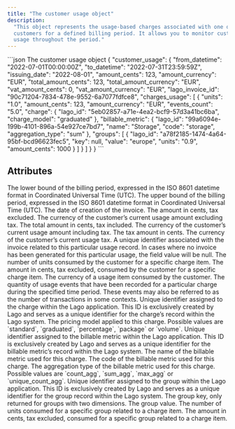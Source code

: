 ```yaml
---
title: "The customer usage object"
description:
  "This object represents the usage-based charges associated with one of your
  customers for a defined billing period. It allows you to monitor customer
  usage throughout the period."
---
```


<RequestExample>
```json The customer usage object
{
  "customer_usage": {
    "from_datetime": "2022-07-01T00:00:00Z",
    "to_datetime": "2022-07-31T23:59:59Z",
    "issuing_date": "2022-08-01",
    "amount_cents": 123,
    "amount_currency": "EUR",
    "total_amount_cents": 123,
    "total_amount_currency": "EUR",
    "vat_amount_cents": 0,
    "vat_amount_currency": "EUR",
    "lago_invoice_id": "90c71204-7834-478e-9552-6a7077fdfce8",
    "charges_usage": [
      {
        "units": "1.0",
        "amount_cents": 123,
        "amount_currency": "EUR",
        "events_count": "5.0",
        "charge": {
          "lago_id": "5eb02857-a71e-4ea2-bcf9-57d3a41bc6ba",
          "charge_model": "graduated"
        },
        "billable_metric": {
          "lago_id": "99a6094e-199b-4101-896a-54e927ce7bd7",
          "name": "Storage",
          "code": "storage",
          "aggregation_type": "sum"
        },
        "groups": [
          {
            "lago_id": "a78f2185-1474-4a64-95bf-bcd96623fec5",
            "key": null,
            "value": "europe",
            "units": "0.9",
            "amount_cents": 1000
          }
        ]
      }
    ]
  }
}
```
</RequestExample>

## Attributes

<ResponseField name="customer_usage" type="object">
  <Expandable title="object" defaultOpen="true">
    <ResponseField name="from_datetime" type="string" required>
      The lower bound of the billing period, expressed in the ISO 8601 datetime format in Coordinated Universal Time (UTC).
    </ResponseField>
    <ResponseField name="to_datetime" type="string" required>
      The upper bound of the billing period, expressed in the ISO 8601 datetime format in Coordinated Universal Time (UTC).
    </ResponseField>
    <ResponseField name="issuing_date" type="string" required>
      The date of creation of the invoice.
    </ResponseField>
    <ResponseField name="amount_cents" type="integer" required>
      The amount in cents, tax excluded.
    </ResponseField>
    <ResponseField name="amount_currency" type="string" required>
      The currency of the customer’s current usage amount excluding tax.
    </ResponseField>
    <ResponseField name="total_amount_cents" type="integer" required>
      The total amount in cents, tax included.
    </ResponseField>
    <ResponseField name="total_amount_currency" type="string" required>
      The currency of the customer’s current usage amount including tax.
    </ResponseField>
    <ResponseField name="vat_amount_cents" type="integer" required>
      The tax amount in cents.
    </ResponseField>
    <ResponseField name="vat_amount_currency" type="string" required>
      The currency of the customer’s current usage tax.
    </ResponseField>
    <ResponseField name="lago_invoice_id" type="string">
      A unique identifier associated with the invoice related to this particular usage record.
      In cases where no invoice has been generated for this particular usage, the field value will be null.
    </ResponseField>
    <ResponseField name="charges_usage" type="array" required>
      <Expandable title="charges_usage">
        <ResponseField name="units" type="string" required>
          The number of units consumed by the customer for a specific charge item.
        </ResponseField>
        <ResponseField name="amount_cents" type="integer" required>
          The amount in cents, tax excluded, consumed by the customer for a specific charge item.
        </ResponseField>
        <ResponseField name="amount_currency" type="string" required>
          The currency of a usage item consumed by the customer.
        </ResponseField>
        <ResponseField name="events_count" type="string" required>
          The quantity of usage events that have been recorded for a particular charge during the specified time period. 
          These events may also be referred to as the number of transactions in some contexts.
        </ResponseField>
        <ResponseField name="charge" type="object" required>
          <Expandable title="charge">
            <ResponseField name="lago_id" type="string" required>
              Unique identifier assigned to the charge within the Lago application. 
              This ID is exclusively created by Lago and serves as a unique identifier for the charge’s 
              record within the Lago system.
            </ResponseField>
            <ResponseField name="charge_model" type="string" required>
              The pricing model applied to this charge. Possible values are `standard`, `graduated`, `percentage`, `package` or `volume`.
            </ResponseField>
          </Expandable>
        </ResponseField>
        <ResponseField name="billable_metric" type="object" required>
          <Expandable title="billable_metric">
            <ResponseField name="lago_id" type="string" required>
              Unique identifier assigned to the billable metric within the Lago application. 
              This ID is exclusively created by Lago and serves as a unique identifier for the billable metric’s 
              record within the Lago system.
            </ResponseField>
            <ResponseField name="name" type="string" required>
              The name of the billable metric used for this charge.
            </ResponseField>
            <ResponseField name="code" type="string" required>
              The code of the billable metric used for this charge.
            </ResponseField>
            <ResponseField name="aggregation_type" type="string" required>
              The aggregation type of the billable metric used for this charge. 
              Possible values are `count_agg`, `sum_agg`, `max_agg` or `unique_count_agg`.
            </ResponseField>
          </Expandable>
        </ResponseField>
        <ResponseField name="group" type="object" required>
          <Expandable title="group">
            <ResponseField name="lago_id" type="string" required>
              Unique identifier assigned to the group within the Lago application. 
              This ID is exclusively created by Lago and serves as a unique identifier for the group record within the Lago system.
            </ResponseField>
            <ResponseField name="key" type="string" required>
              The group key, only returned for groups with two dimensions. 
            </ResponseField>
            <ResponseField name="value" type="string" required>
              The group value.
            </ResponseField>
            <ResponseField name="units" type="string" required>
              The number of units consumed for a specific group related to a charge item.
            </ResponseField>
            <ResponseField name="amount_cents" type="integer" required>
              The amount in cents, tax excluded, consumed for a specific group related to a charge item.
            </ResponseField>
          </Expandable>
        </ResponseField>
      </Expandable>
    </ResponseField>
  </Expandable>
</ResponseField>
